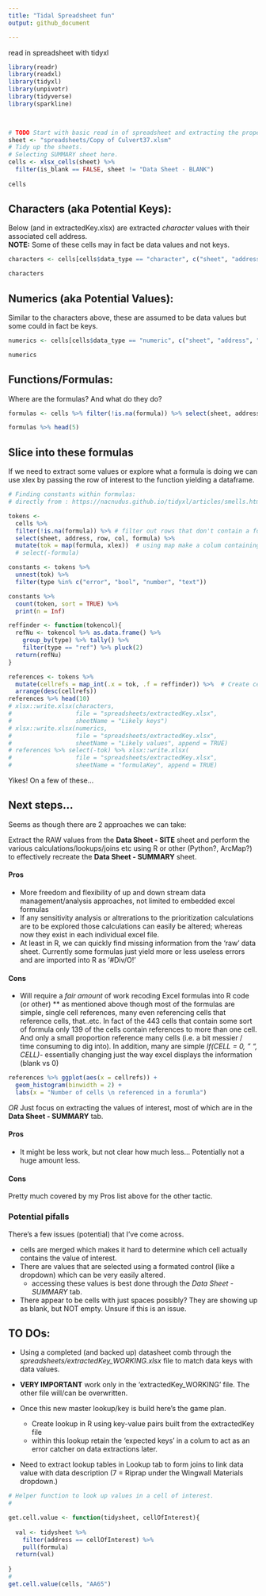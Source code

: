 ```yaml
---
title: "Tidal Spreadsheet fun"
output: github_document

---
```


read in spreadsheet with tidyxl

```r

library(readr)
library(readxl)
library(tidyxl)
library(unpivotr)
library(tidyverse)
library(sparkline)

    
```


```r

# TODO Start with basic read in of spreadsheet and extracting the proper cells.
sheet <- "spreadsheets/Copy of Culvert37.xlsm" 
# Tidy up the sheets. 
# Selecting SUMMARY sheet here.
cells <- xlsx_cells(sheet) %>% 
  filter(is_blank == FALSE, sheet != "Data Sheet - BLANK") 
  
cells

```



## Characters (aka Potential Keys):
Below (and in extractedKey.xlsx) are extracted *character* values with their associated cell address.  
**NOTE:** Some of these cells may in fact be data values and not keys.  

```r
characters <- cells[cells$data_type == "character", c("sheet", "address", "character")]

characters
```

## Numerics (aka Potential Values):
Similar to the characters above, these are assumed to be data values but some could in fact be keys.  
```r
numerics <- cells[cells$data_type == "numeric", c("sheet", "address", "numeric")]

numerics
```



## Functions/Formulas:
Where are the formulas? And what do they do?

```r
formulas <- cells %>% filter(!is.na(formula)) %>% select(sheet, address, formula)

formulas %>% head(5)
```

## Slice into these formulas
If we need to extract some values or explore what a formula is doing we can use xlex by passing the row of interest to the function yielding a dataframe.

```r

# Finding constants within formulas:
# directly from : https://nacnudus.github.io/tidyxl/articles/smells.html

tokens <-
  cells %>%
  filter(!is.na(formula)) %>% # filter out rows that don't contain a formula
  select(sheet, address, row, col, formula) %>% 
  mutate(tok = map(formula, xlex))  # using map make a colum containing a dataframe with the information from xlex()
  # select(-formula)

constants <- tokens %>% 
  unnest(tok) %>% 
  filter(type %in% c("error", "bool", "number", "text"))

constants %>%
  count(token, sort = TRUE) %>%
  print(n = Inf)

reffinder <- function(tokencol){
  refNu <- tokencol %>% as.data.frame() %>% 
    group_by(type) %>% tally() %>% 
    filter(type == "ref") %>% pluck(2)
  return(refNu)
}

references <- tokens %>% 
  mutate(cellrefs = map_int(.x = tok, .f = reffinder)) %>%  # Create cellrefs to hold the number of cells a formula references.
  arrange(desc(cellrefs))
references %>% head(10)
# xlsx::write.xlsx(characters,
#                  file = "spreadsheets/extractedKey.xlsx",
#                  sheetName = "Likely keys")
# xlsx::write.xlsx(numerics,
#                  file = "spreadsheets/extractedKey.xlsx",
#                  sheetName = "Likely values", append = TRUE)
# references %>% select(-tok) %>% xlsx::write.xlsx(
#                  file = "spreadsheets/extractedKey.xlsx",
#                  sheetName = "formulaKey", append = TRUE)

```


Yikes! On a few of these...

## Next steps...
Seems as though there are 2 approaches we can take:  

Extract the RAW values from the **Data Sheet - SITE** sheet and perform the various calculations/lookups/joins etc using R or other (Python?, ArcMap?)  to effectively recreate the **Data Sheet - SUMMARY** sheet.


#### Pros 
* More freedom and flexibility of up and down stream data management/analysis approaches, not limited to embedded excel formulas  
* If any sensitivity analysis or altrerations to the prioritization calculations are to be explored those calculations can easily be altered; whereas now they exist in each individual excel file.
* At least in R, we can quickly find missing information from the 'raw' data sheet. Currently some formulas just yield more or less useless errors and are imported into R as '#Div/O!' 

#### Cons
* Will require a _fair amount_  of work recoding Excel formulas into R code (or other)
  ** as mentioned above though most of the formulas are simple, single cell references, many even referencing cells that reference cells, that..etc. In fact of the 443 cells that contain some sort of formula only 139 of the cells contain references to more than one cell. And only a small proportion reference many cells (i.e. a bit messier / time consuming to dig into). In addition, many are simple _If(CELL = 0, " ", CELL)_- essentially changing just the way excel displays the information (blank vs 0)
  
```r

references %>% ggplot(aes(x = cellrefs)) + 
  geom_histogram(binwidth = 2) + 
  labs(x = "Number of cells \n referenced in a forumla")

```


*OR* Just focus on extracting the values of interest, most of which are in the **Data Sheet - SUMMARY** tab.   

#### Pros
* It might be less work, but not clear how much less... Potentially not a huge amount less.

#### Cons
Pretty much covered by my Pros list above for the other tactic. 

### Potential pifalls
There's a few issues (potential) that I've come across.  

* cells are merged which makes it hard to determine which cell actually contains the value of interest.  
* There are values that are selected using a formated control (like a dropdown) which can be very easily altered.  
  + accessing these values is best done through the *Data Sheet - SUMMARY* tab.  
* There appear to be cells with just spaces possibly? They are showing up as blank, but NOT empty. Unsure if this is an issue.


## TO DOs:  
* Using a completed (and backed up) datasheet comb through the *spreadsheets/extractedKey_WORKING.xlsx* file to match data keys with data values.   

* **VERY IMPORTANT** work only in the 'extractedKey_WORKING' file. The other file will/can be overwritten.  

* Once this new master lookup/key is build here's the game plan.  
  + Create lookup in R using key-value pairs  built from the extractedKey file
  + within this lookup retain the 'expected keys' in a colum to act as an error catcher on data extractions later.  
* Need to extract lookup tables in Lookup tab to form joins to link data value with data description (7 = Riprap under the Wingwall Materials dropdown.)  


```r

# Helper function to look up values in a cell of interest.
# 

get.cell.value <- function(tidysheet, cellOfInterest){
  
  val <- tidysheet %>% 
    filter(address == cellOfInterest) %>% 
    pull(formula)
  return(val)
  
}
#   
get.cell.value(cells, "AA65")


```



